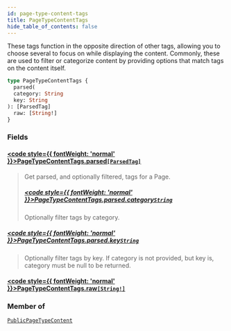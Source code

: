 ```yaml
---
id: page-type-content-tags
title: PageTypeContentTags
hide_table_of_contents: false
---
```








These tags function in the opposite direction of other tags, allowing you to
choose several to focus on while displaying the content.
Commonly, these are used to filter or categorize content by providing options that match tags on the content itself.

```graphql
type PageTypeContentTags {
  parsed(
  category: String
  key: String
): [ParsedTag]
  raw: [String!]
}
```


### Fields

#### [<code style={{ fontWeight: 'normal' }}>PageTypeContentTags.<b>parsed</b></code>](#)<Bullet />[`[ParsedTag]`](/demand/api/graphql-storefront/reference/objects/parsed-tag) <Badge class="secondary" text="list"/> <Badge class="secondary" text="object"/>
> Get parsed, and optionally filtered, tags for a Page.
> ##### [<code style={{ fontWeight: 'normal' }}>PageTypeContentTags.parsed.<b>category</b></code>](#)<Bullet />[`String`](/demand/api/graphql-storefront/reference/scalars/string) <Badge class="secondary" text="scalar"/>
> Optionally filter tags by category.
> 

##### [<code style={{ fontWeight: 'normal' }}>PageTypeContentTags.parsed.<b>key</b></code>](#)<Bullet />[`String`](/demand/api/graphql-storefront/reference/scalars/string) <Badge class="secondary" text="scalar"/>
> Optionally filter tags by key. If category is not provided, but key is, category must be null to be returned.
> 

#### [<code style={{ fontWeight: 'normal' }}>PageTypeContentTags.<b>raw</b></code>](#)<Bullet />[`[String!]`](/demand/api/graphql-storefront/reference/scalars/string) <Badge class="secondary" text="list"/> <Badge class="secondary" text="scalar"/>
> 
> 



### Member of

[`PublicPageTypeContent`](/demand/api/graphql-storefront/reference/objects/public-page-type-content)  <Badge class="secondary" text="object"/>



